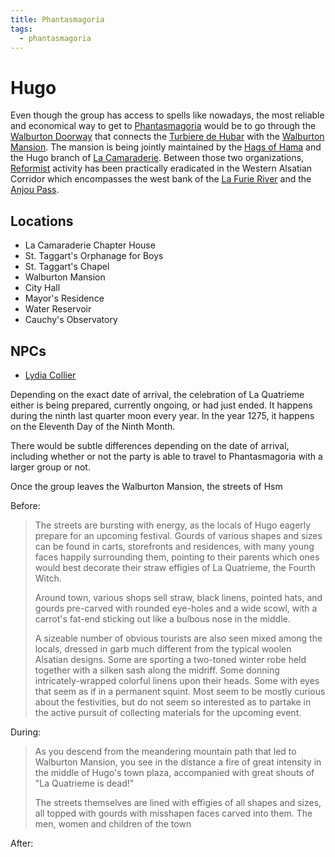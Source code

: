 ```yaml
---
title: Phantasmagoria
tags:
  - phantasmagoria
---
```


# Hugo

Even though the group has access to spells like <Spell name="teleport" />
nowadays, the most reliable and economical way to get to
[Phantasmagoria](/world/events/phantasmagoria/) would be to go through the
[Walburton Doorway](/world/items/twin-door-of-instantaneous-travel#walburton-doorway)
that connects the [Turbiere de Hubar](/world/locations/turbiere-de-hubar/)
with the [Walburton Mansion](/world/locations/walburton-mansion/). The mansion
is being jointly maintained by the
[Hags of Hama](/world/organizations/hags-of-hama/) and the Hugo branch of
[La Camaraderie](/world/organizations/la-camaraderie/). Between those two
organizations,
[Reformist](/world/organizations/reformed-church-of-the-divine-masochist/)
activity has been practically eradicated in the Western Alsatian Corridor which
encompasses the west bank of the
[La Furie River](/world/locations/la-furie-river/) and the
[Anjou Pass](/world/locations/anjou-pass/).

## Locations

* La Camaraderie Chapter House
* St. Taggart's Orphanage for Boys
* St. Taggart's Chapel
* Walburton Mansion
* City Hall
* Mayor's Residence
* Water Reservoir
* Cauchy's Observatory

## NPCs

* [Lydia Collier](/world/characters/lydia-collier)

Depending on the exact date of arrival, the celebration of La Quatrieme either
is being prepared, currently ongoing, or had just ended. It happens during the
ninth last quarter moon every year. In the year 1275, it happens on the Eleventh
Day of the Ninth Month.

There would be subtle differences depending on the date of arrival, including
whether or not the party is able to travel to Phantasmagoria with a larger group
or not.

Once the group leaves the Walburton Mansion, the streets of Hsm

Before:

> The streets are bursting with energy, as the locals of Hugo eagerly prepare
> for an upcoming festival. Gourds of various shapes and sizes can be found in
> carts, storefronts and residences, with many young faces happily surrounding
> them, pointing to their parents which ones would best decorate their straw
> effigies of La Quatrieme, the Fourth Witch.
>
> Around town, various shops sell straw, black linens, pointed hats, and gourds
> pre-carved with rounded eye-holes and a wide scowl, with a carrot's fat-end
> sticking out like a bulbous nose in the middle.
>
> A sizeable number of obvious tourists are also seen mixed among the locals,
> dressed in garb much different from the typical woolen Alsatian designs. Some
> are sporting a two-toned winter robe held together with a silken sash along
> the midriff. Some donning intricately-wrapped colorful linens upon their
> heads. Some with eyes that seem as if in a permanent squint. Most seem to be
> mostly curious about the festivities, but do not seem so interested as to
> partake in the active pursuit of collecting materials for the upcoming event.

During:

> As you descend from the meandering mountain path that led to Walburton
> Mansion, you see in the distance a fire of great intensity in the middle of
> Hugo's town plaza, accompanied with great shouts of "La Quatrieme is dead!"
>
> The streets themselves are lined with effigies of all shapes and sizes, all
> topped with gourds with misshapen faces carved into them. The men, women and
> children of the town

After:
